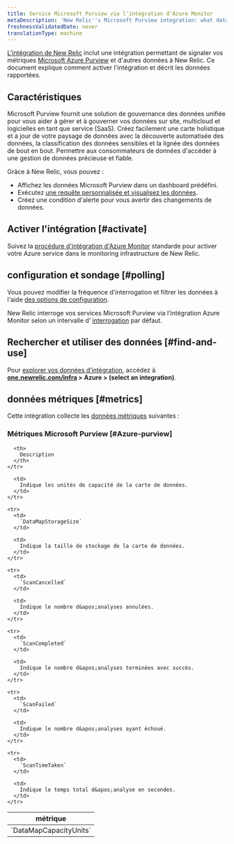 ```yaml
---
title: Service Microsoft Purview via l'intégration d'Azure Monitor
metaDescription: 'New Relic''s Microsoft Purview integration: what data it reports and how to enable it.'
freshnessValidatedDate: never
translationType: machine
---
```


[L&apos;intégration de New Relic](/docs/infrastructure/introduction-infra-monitoring) inclut une intégration permettant de signaler vos métriques [Microsoft Azure Purview](https://azure.microsoft.com/en-us/products/purview/) et d&apos;autres données à New Relic. Ce document explique comment activer l&apos;intégration et décrit les données rapportées.

## Caractéristiques

Microsoft Purview fournit une solution de gouvernance des données unifiée pour vous aider à gérer et à gouverner vos données sur site, multicloud et logicielles en tant que service (SaaS). Créez facilement une carte holistique et à jour de votre paysage de données avec la découverte automatisée des données, la classification des données sensibles et la lignée des données de bout en bout. Permettre aux consommateurs de données d&apos;accéder à une gestion de données précieuse et fiable.

Grâce à New Relic, vous pouvez :

* Affichez les données Microsoft Purview dans un dashboard prédéfini.
* Exécutez [une requête personnalisée et visualisez les données](/docs/infrastructure/integrations-getting-started/getting-started/use-integration-data-new-relic-insights).
* Créez une condition d&apos;alerte pour vous avertir des changements de données.

## Activer l&apos;intégration [#activate]

Suivez la [procédure d&apos;intégration d'Azure Monitor](/docs/infrastructure/microsoft-azure-integrations/azure-integrations-list/azure-monitor) standarde pour activer votre Azure service dans le monitoring infrastructure de New Relic.

## configuration et sondage [#polling]

Vous pouvez modifier la fréquence d&apos;interrogation et filtrer les données à l&apos;aide [des options de configuration](/docs/infrastructure/microsoft-azure-integrations/azure-integrations-list/azure-monitor/#settings).

New Relic interroge vos services Microsoft Purview via l’intégration Azure Monitor selon un intervalle d’ [interrogation](/docs/infrastructure/microsoft-azure-integrations/azure-integrations-list/azure-monitor/#settings) par défaut.

## Rechercher et utiliser des données [#find-and-use]

Pour [explorer vos données d’intégration](/docs/infrastructure/integrations/find-use-infrastructure-integration-data), accédez à <DNT>**[one.newrelic.com/infra](https://one.newrelic.com/infra) &gt; Azure &gt; (select an integration)**</DNT>.

## données métriques [#metrics]

Cette intégration collecte les [données métriques](/docs/infrastructure/integrations-getting-started/getting-started/understand-integration-data-data-types#metric) suivantes :

### Métriques Microsoft Purview [#Azure-purview]

<table>
  <thead>
    <tr>
      <th style={{ width: "300px" }}>
        métrique
      </th>

      <th>
        Description
      </th>
    </tr>
  </thead>

  <tbody>
    <tr>
      <td>
        `DataMapCapacityUnits`
      </td>

      <td>
        Indique les unités de capacité de la carte de données.
      </td>
    </tr>

    <tr>
      <td>
        `DataMapStorageSize`
      </td>

      <td>
        Indique la taille de stockage de la carte de données.
      </td>
    </tr>

    <tr>
      <td>
        `ScanCancelled`
      </td>

      <td>
        Indique le nombre d&apos;analyses annulées.
      </td>
    </tr>

    <tr>
      <td>
        `ScanCompleted`
      </td>

      <td>
        Indique le nombre d&apos;analyses terminées avec succès.
      </td>
    </tr>

    <tr>
      <td>
        `ScanFailed`
      </td>

      <td>
        Indique le nombre d&apos;analyses ayant échoué.
      </td>
    </tr>

    <tr>
      <td>
        `ScanTimeTaken`
      </td>

      <td>
        Indique le temps total d&apos;analyse en secondes.
      </td>
    </tr>
  </tbody>
</table>